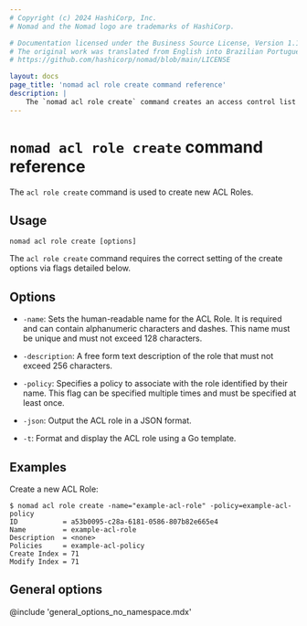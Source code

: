 ```yaml
---
# Copyright (c) 2024 HashiCorp, Inc.
# Nomad and the Nomad logo are trademarks of HashiCorp.

# Documentation licensed under the Business Source License, Version 1.1.
# The original work was translated from English into Brazilian Portuguese.
# https://github.com/hashicorp/nomad/blob/main/LICENSE

layout: docs
page_title: 'nomad acl role create command reference'
description: |
    The `nomad acl role create` command creates an access control list (ACL) role. Set name, description, and associated policy.
---
```


# `nomad acl role create` command reference

The `acl role create` command is used to create new ACL Roles.

## Usage

```plaintext
nomad acl role create [options]
```

The `acl role create` command requires the correct setting of the create options
via flags detailed below.

## Options

- `-name`: Sets the human-readable name for the ACL Role. It is required and
  can contain alphanumeric characters and dashes. This name must be unique and
  must not exceed 128 characters.

- `-description`: A free form text description of the role that must not exceed
  256 characters.

- `-policy`: Specifies a policy to associate with the role identified by their
  name. This flag can be specified multiple times and must be specified at
  least once.

- `-json`: Output the ACL role in a JSON format.

- `-t`: Format and display the ACL role using a Go template.

## Examples

Create a new ACL Role:

```shell-session
$ nomad acl role create -name="example-acl-role" -policy=example-acl-policy
ID           = a53b0095-c28a-6181-0586-807b82e665e4
Name         = example-acl-role
Description  = <none>
Policies     = example-acl-policy
Create Index = 71
Modify Index = 71
```

## General options

@include 'general_options_no_namespace.mdx'
